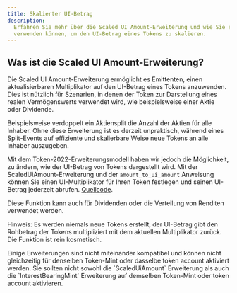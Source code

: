 ```yaml
---
title: Skalierter UI-Betrag
description:
  Erfahren Sie mehr über die Scaled UI Amount-Erweiterung und wie Sie sie
  verwenden können, um den UI-Betrag eines Tokens zu skalieren.
---
```


## Was ist die Scaled UI Amount-Erweiterung?

Die Scaled UI Amount-Erweiterung ermöglicht es Emittenten, einen
aktualisierbaren Multiplikator auf den UI-Betrag eines Tokens anzuwenden. Dies
ist nützlich für Szenarien, in denen der Token zur Darstellung eines realen
Vermögenswerts verwendet wird, wie beispielsweise einer Aktie oder Dividende.

Beispielsweise verdoppelt ein Aktiensplit die Anzahl der Aktien für alle
Inhaber. Ohne diese Erweiterung ist es derzeit unpraktisch, während eines
Split-Events auf effiziente und skalierbare Weise neue Tokens an alle Inhaber
auszugeben.

Mit dem Token-2022-Erweiterungsmodell haben wir jedoch die Möglichkeit, zu
ändern, wie der UI-Betrag von Tokens dargestellt wird. Mit der
ScaledUiAmount-Erweiterung und der `amount_to_ui_amount` Anweisung können Sie
einen UI-Multiplikator für Ihren Token festlegen und seinen UI-Betrag jederzeit
abrufen.
[Quellcode](https://github.com/solana-program/token-2022/tree/main/program/src/extension/scaled_ui_amount).

Diese Funktion kann auch für Dividenden oder die Verteilung von Renditen
verwendet werden.

Hinweis: Es werden niemals neue Tokens erstellt, der UI-Betrag gibt den
Rohbetrag der Tokens multipliziert mit dem aktuellen Multiplikator zurück. Die
Funktion ist rein kosmetisch.

<Callout type="info">
  Einige Erweiterungen sind nicht miteinander kompatibel und können nicht
  gleichzeitig für denselben Token-Mint oder dasselbe token account aktiviert
  werden. Sie sollten nicht sowohl die `ScaledUiAmount` Erweiterung als auch die
  `InterestBearingMint` Erweiterung auf demselben Token-Mint oder token account
  aktivieren.
</Callout>
